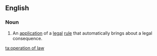 ==English==

===Noun===
{{wikipedia}}
{{en-noun|head=[[operation]] [[of]] [[law]]|-}}
# {{label|en|legal}} An [[application]] of a [[legal]] [[rule]] that automatically brings about a legal consequence.

[[ta:operation of law]]